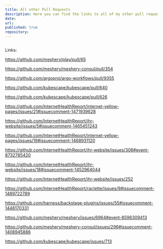 ```yaml
---
title: All other Pull Requests
description: Here you can find the links to all of my other pull requests and discussion threads
date: 
url:
published: true
repository:
---
```


[![]()]()

Links: 

https://github.com/meshery/play/pull/65

https://github.com/meshery/meshery-consul/pull/354

https://github.com/argoproj/argo-workflows/pull/9355

https://github.com/kubescape/kubescape/pull/640

https://github.com/kubescape/kubescape/pull/626

https://github.com/InternetHealthReport/internet-yellow-pages/issues/21#issuecomment-1471939628

https://github.com/InternetHealthReport/ihr-website/issues/5#issuecomment-1465451243

https://github.com/InternetHealthReport/internet-yellow-pages/issues/19#issuecomment-1468931120

https://github.com/InternetHealthReport/ihr-website/issues/308#event-8732785420

https://github.com/InternetHealthReport/ihr-website/issues/18#issuecomment-1452964044

https://github.com/InternetHealthReport/ihr-website/issues/252

https://github.com/InternetHealthReport/raclette/issues/9#issuecomment-1489722789

https://github.com/harness/backstage-plugins/issues/55#issuecomment-1448170331

https://github.com/meshery/meshery/issues/6964#event-8596309413

https://github.com/meshery/meshery-consul/issues/296#issuecomment-1408945886

https://github.com/kubescape/kubescape/issues/713




